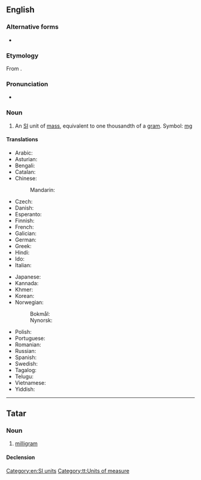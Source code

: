 {{also|mil·ligram|milli-gram}}
==English==
{{wikipedia}}

===Alternative forms===
* {{l|en|milligramme}}

===Etymology===
From {{etyl|fr|en}} {{m|fr|milligramme}}.

===Pronunciation===
* {{a|US}} {{IPA|/ˈmɪlɪɡɹæm/|lang=en}}

===Noun===
{{en-noun}}

# An [[SI]] unit of [[mass]], equivalent to one thousandth of a [[gram]]. Symbol: [[mg]]

====Translations====
{{trans-top|milligram}}
* Arabic: {{t|ar|مِلِّيغْرَام}}
* Asturian: {{t|ast|miligramu|m}}
* Bengali: {{t|bn|মিলিগ্রাম}}
* Catalan: {{t|ca|mil·ligram|m}}
* Chinese:
*: Mandarin: {{t+|cmn|毫克|tr=háokè|sc=Hani}}
* Czech: {{t+|cs|miligram|m}}
* Danish: {{t+|da|milligram|n}}
* Esperanto: {{t|eo|miligramo}}
* Finnish: {{t+|fi|milligramma}}
* French: {{t+|fr|milligramme|m}}
* Galician: {{t|gl|miligramo|m}}
* German: {{t+|de|Milligramm|n}}
* Greek: {{t+|el|χιλιοστόγραμμο|n}}
* Hindi: {{t|hi|मिलीग्राम|m}}
* Ido: {{t+|io|miligramo}}
* Italian: {{t+|it|milligrammo}}
{{trans-mid}}
* Japanese: {{t+|ja|ミリグラム|tr=miriguramu}}
* Kannada: {{t|kn|ಮಿಲ್ಲೀಗ್ರಾಮು}}
* Khmer: {{t|km|មិល្លីក្រាម|tr=millii-kraam|sc=Khmr}}
* Korean: {{t+|ko|밀리그램|tr=milligeuraem}}
* Norwegian:
*: Bokmål: {{t|no|milligram|n}}
*: Nynorsk: {{t|nn|milligram|n}}
* Polish: {{l|pl|miligram|g=m}}
* Portuguese: {{t+|pt|miligrama|m}}
* Romanian: {{t+|ro|miligram|n}}
* Russian: {{t+|ru|миллигра́мм|m}}
* Spanish: {{t+|es|miligramo|m}}
* Swedish: {{t+|sv|milligram|n}}
* Tagalog: {{t|tl|kalibogramo}}
* Telugu: {{t|te|మిల్లీగ్రాము}}
* Vietnamese: {{t|vi|miligam}}
* Yiddish: {{t|yi|מיליגראַם|m}}
{{trans-bottom}}

[[Category:en:SI units]]

----

==Tatar==

===Noun===
{{tt-pos|noun|l}}

# [[#English|milligram]]

====Declension====
{{tt-latin-noun|nıñ|ga|nı|da|nan}}

[[Category:tt:Units of measure]]